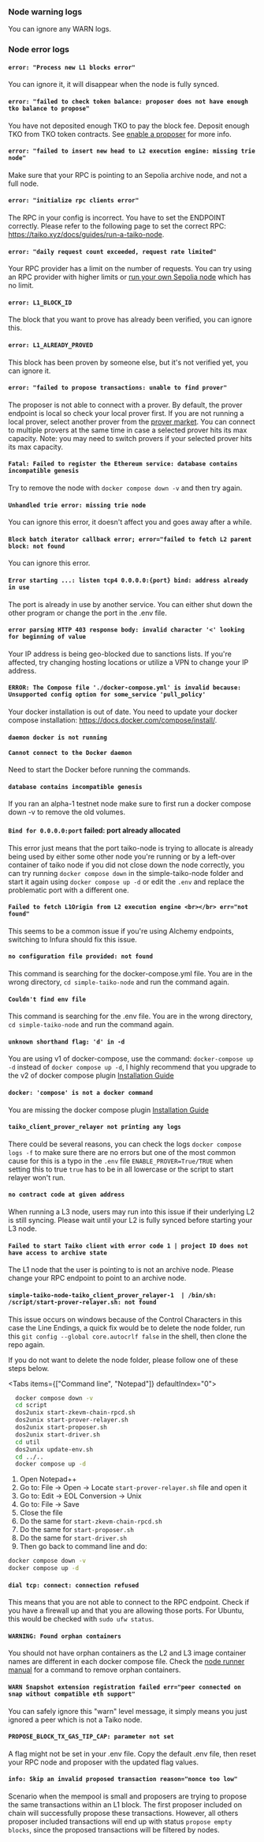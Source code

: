 
### Node warning logs

You can ignore any WARN logs.

### Node error logs

#### `error: "Process new L1 blocks error"`

You can ignore it, it will disappear when the node is fully synced.

#### `error: "failed to check token balance: proposer does not have enough tko balance to propose"`

You have not deposited enough TKO to pay the block fee. Deposit enough TKO from TKO token contracts. See [enable a proposer](/docs/guides/enable-a-proposer) for more info.

#### `error: "failed to insert new head to L2 execution engine: missing trie node"`

Make sure that your RPC is pointing to an Sepolia archive node, and not a full node.

#### `error: "initialize rpc clients error"`

The RPC in your config is incorrect. You have to set the ENDPOINT correctly. Please refer to the following page to set the correct RPC: https://taiko.xyz/docs/guides/run-a-taiko-node.

#### `error: "daily request count exceeded, request rate limited"`

Your RPC provider has a limit on the number of requests. You can try using an RPC provider with higher limits or [run your own Sepolia node](/docs/guides/run-a-sepolia-node) which has no limit.

#### `error: L1_BLOCK_ID`

The block that you want to prove has already been verified, you can ignore this.

#### `error: L1_ALREADY_PROVED`

This block has been proven by someone else, but it's not verified yet, you can ignore it.

#### `error: "failed to propose transactions: unable to find prover"`

The proposer is not able to connect with a prover. By default, the prover endpoint is local so check your local prover first.
If you are not running a local prover, select another prover from the [prover market](/docs/reference/prover-market-page). 
You can connect to multiple provers at the same time in case a selected prover hits its max capacity.
Note: you may need to switch provers if your selected prover hits its max capacity. 

#### `Fatal: Failed to register the Ethereum service: database contains incompatible genesis`

Try to remove the node with `docker compose down -v` and then try again.

#### `Unhandled trie error: missing trie node`

You can ignore this error, it doesn't affect you and goes away after a while.

#### `Block batch iterator callback error; error="failed to fetch L2 parent block: not found`

You can ignore this error.

#### `Error starting ...: listen tcp4 0.0.0.0:{port} bind: address already in use`

The port is already in use by another service. You can either shut down the other program or change the port in the .env file.

#### `error parsing HTTP 403 response body: invalid character '<' looking for beginning of value`

Your IP address is being geo-blocked due to sanctions lists. If you're affected, try changing hosting locations or utilize a VPN to change your IP address.

#### `ERROR: The Compose file './docker-compose.yml' is invalid because: Unsupported config option for some_service 'pull_policy'`

Your docker installation is out of date. You need to update your docker compose installation: https://docs.docker.com/compose/install/.

#### `daemon docker is not running` <br></br> `Cannot connect to the Docker daemon`

Need to start the Docker before running the commands.

#### `database contains incompatible genesis`

If you ran an alpha-1 testnet node make sure to first run a docker compose down -v to remove the old volumes.

#### `Bind for 0.0.0.0:port` failed: port already allocated

This error just means that the port taiko-node is trying to allocate is already being used by either some other node you're running
or by a left-over container of taiko node if you did not close down the node correctly, you can try running `docker compose down` in the simple-taiko-node folder and start it again using `docker compose up -d`
or edit the `.env` and replace the problematic port with a different one.

#### `Failed to fetch L1Origin from L2 execution engine <br></br> err="not found"`

This seems to be a common issue if you're using Alchemy endpoints, switching to Infura should fix this issue.

#### `no configuration file provided: not found`

This command is searching for the docker-compose.yml file. You are in the wrong directory, `cd simple-taiko-node` and run the command again.

#### `Couldn't find env file`

This command is searching for the .env file. You are in the wrong directory, `cd simple-taiko-node` and run the command again.

#### `unknown shorthand flag: 'd' in -d`

You are using v1 of docker-compose, use the command: `docker-compose up -d` instead of `docker compose up -d`, I highly recommend that you upgrade to the v2 of docker compose plugin [Installation Guide](https://docs.docker.com/compose/install/linux/)

#### `docker: 'compose' is not a docker command`

You are missing the docker compose plugin [Installation Guide](https://docs.docker.com/compose/install/linux/)

#### `taiko_client_prover_relayer not printing any logs`

There could be several reasons, you can check the logs `docker compose logs -f` to make sure there are no errors but one of the most common cause for this is a typo in the `.env` file
`ENABLE_PROVER=True/TRUE` when setting this to true `true` has to be in all lowercase or the script to start relayer won't run.

#### `no contract code at given address`

When running a L3 node, users may run into this issue if their underlying L2 is still syncing. Please wait until your L2 is fully synced before starting your L3 node.

#### `Failed to start Taiko client with error code 1 | project ID does not have access to archive state`

The L1 node that the user is pointing to is not an archive node. Please change your RPC endpoint to point to an archive node.

#### `simple-taiko-node-taiko_client_prover_relayer-1  | /bin/sh: /script/start-prover-relayer.sh: not found`

This issue occurs on windows because of the Control Characters in this case the Line Endings, a quick fix would be to delete the node folder, run this `git config --global core.autocrlf false` in the shell, then clone the repo again.

If you do not want to delete the node folder, please follow one of these steps below.

<Tabs items={["Command line", "Notepad"]} defaultIndex="0">
  <Tab>

```sh
  docker compose down -v
  cd script
  dos2unix start-zkevm-chain-rpcd.sh
  dos2unix start-prover-relayer.sh
  dos2unix start-proposer.sh
  dos2unix start-driver.sh
  cd util
  dos2unix update-env.sh
  cd ../..
  docker compose up -d

```

  </Tab>
  <Tab>

1. Open Notepad++
2. Go to: File -> Open -> Locate `start-prover-relayer.sh` file and open it
3. Go to: Edit -> EOL Conversion -> Unix
4. Go to: File -> Save
5. Close the file
6. Do the same for `start-zkevm-chain-rpcd.sh`
7. Do the same for `start-proposer.sh`
8. Do the same for `start-driver.sh`
9. Then go back to command line and do:

```sh
docker compose down -v
docker compose up -d
```

  </Tab>
</Tabs>

#### `dial tcp: connect: connection refused`

This means that you are not able to connect to the RPC endpoint. Check if you have a firewall up and that you are allowing those ports. For Ubuntu, this would be checked with `sudo ufw status`.

#### `WARNING: Found orphan containers`

You should not have orphan containers as the L2 and L3 image container names are different in each docker compose file. Check the [node runner manual](/docs/manuals/node-runner-manual) for a command to remove orphan containers.

#### `WARN Snapshot extension registration failed err="peer connected on snap without compatible eth support"`

You can safely ignore this "warn" level message, it simply means you just ignored a peer which is not a Taiko node.

#### `PROPOSE_BLOCK_TX_GAS_TIP_CAP: parameter not set`

A flag might not be set in your .env file.
Copy the default .env file, then reset your RPC node and proposer with the updated flag values.

#### `info: Skip an invalid proposed transaction reason="nonce too low"`

Scenario when the mempool is small and proposers are trying to propose the same transactions within an L1 block.
The first proposer included on chain will successfully propose these transactions. 
However, all others proposer included transactions will end up with status `propose empty blocks`, 
since the proposed transactions will be filtered by nodes.
